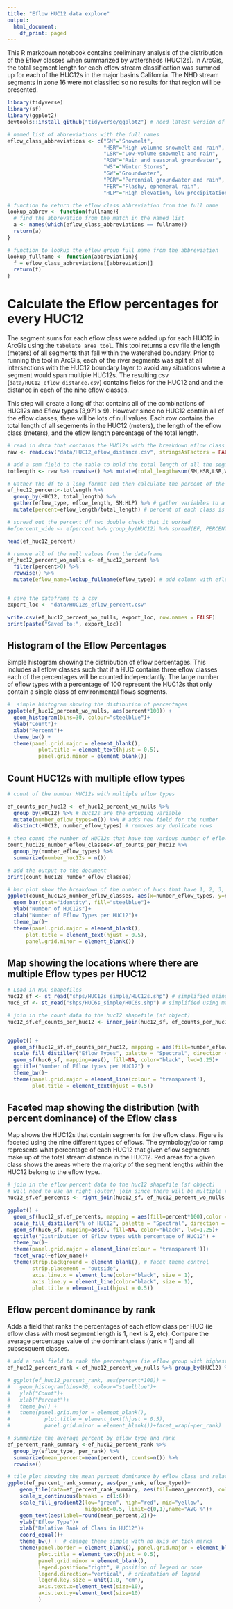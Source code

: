 ```yaml
---
title: "Eflow HUC12 data explore"
output:
  html_document:
    df_print: paged
---
```


This R markdown notebook contains preliminary analysis of the distribution of the Eflow classes when summarized by watersheds (HUC12s). In ArcGis, the total segment length for each eflow stream classification was summed up for each of the HUC12s in the major basins California. The NHD stream segments in zone 16 were not classifed so no results for that region will be presented.  



```r
library(tidyverse)
library(sf)
library(ggplot2)
devtools::install_github("tidyverse/ggplot2") # need latest version of ggplot2 in order to use geom_sf

```


```r

# named list of abbreviations with the full names
eflow_class_abbreviations <- c("SM"="Snowmelt", 
                               "HSR"="High-volumne snowmelt and rain",
                               "LSR"="Low-volume snowmelt and rain", 
                               "RGW"="Rain and seasonal groundwater", 
                               "WS"="Winter Storms", 
                               "GW"="Groundwater", 
                               "PGR"="Perennial groundwater and rain", 
                               "FER"="Flashy, ephemeral rain", 
                               "HLP"="High elevation, low precipitation")

# function to return the eflow class abbreviation from the full name 
lookup_abbrev <- function(fullname){
  # find the abbrevation from the match in the named list
  a <- names(which(eflow_class_abbreviations == fullname))
  return(a)
}

# function to lookup the eflow group full name from the abbreviation
lookup_fullname <- function(abbreviation){
  f = eflow_class_abbreviations[[abbreviation]]
  return(f)
}

```


# Calculate the Eflow percentages for every HUC12

The segment sums for each eflow class were added up for each HUC12 in ArcGis using the `tabulate area tool`. This tool returns a csv file the length (meters) of all segments that fall within the watershed boundary. Prior to running the tool in ArcGis, each of the river segments was split at all intersections with the HUC12 boundary layer to avoid any situations where a segment would span multiple HUC12s. The resulting csv (`data/HUC12_eflow_distance.csv`) contains fields for the HUC12 and and the distance in each of the nine eflow classes. 

This step will create a long df that contains all of the combinations of HUC12s and Eflow types (3,971 x 9). However since no HUC12 contain all of the eflow classes, there will be lots of null values. Each row contains the total length of all segements in the HUC12 (meters), the length of the eflow class (meters), and the eflow length percentage of the total length.


```r
# read in data that contains the HUC12s with the breakdown eflow class segment totals
raw <- read.csv("data/HUC12_eflow_distance.csv", stringsAsFactors = FALSE)

# add a sum field to the table to hold the total length of all the segments in the HUC12
totlength <- raw %>% rowwise() %>% mutate(total_length=sum(SM,HSR,LSR,WS,GW,PGR,FER,RGW,HLP, na.rm = TRUE))

# Gather the df to a long format and then calculate the percent of the total_length
ef_huc12_percent<-totlength %>% 
  group_by(HUC12, total_length) %>% 
  gather(eflow_type, eflow_length, SM:HLP) %>% # gather variables to a long df to allow for a single operation to calculate percent
  mutate(percent=eflow_length/total_length) # percent of each class is the length of segments in class divided by total length of all segements in HUC

# spread out the percent df two double check that it worked
#efpercent_wide <- efpercent %>% group_by(HUC12) %>% spread(EF, PERCENT)

head(ef_huc12_percent)

# remove all of the null values from the dataframe
ef_huc12_percent_wo_nulls <- ef_huc12_percent %>% 
  filter(percent>0) %>% 
  rowwise() %>%
  mutate(eflow_name=lookup_fullname(eflow_type)) # add column with eflow class full name


# save the dataframe to a csv
export_loc <- "data/HUC12s_eflow_percent.csv"

write.csv(ef_huc12_percent_wo_nulls, export_loc, row.names = FALSE)
print(paste("Saved to:", export_loc))
```

## Histogram of the Eflow Percentages

Simple histogram showing the distribution of eflow percentages. This includes all eflow classes such that if a HUC contains three eflow classes each of the percentages will be counted independantly. The large number of eflow types with a percentage of 100 represent the HUC12s that only contain a single class of environmental flows segments. 

```r
#  simple histogram showing the distibution of percentages
ggplot(ef_huc12_percent_wo_nulls, aes(percent*100)) +
  geom_histogram(bins=30, colour="steelblue")+
  ylab("Count")+
  xlab("Percent")+
  theme_bw() + 
  theme(panel.grid.major = element_blank(),
          plot.title = element_text(hjust = 0.5),
          panel.grid.minor = element_blank())
```


## Count HUC12s with multiple eflow types

```r
# count of the number HUC12s with multiple eflow types

ef_counts_per_huc12 <- ef_huc12_percent_wo_nulls %>% 
  group_by(HUC12) %>% # huc12s are the grouping variable
  mutate(number_eflow_types=n()) %>% # adds new field for the number 
  distinct(HUC12, number_eflow_types) # removes any duplicate rows

# then count the number of HUC12s that have the various number of eflows types
count_huc12s_number_eflow_classes<-ef_counts_per_huc12 %>% 
  group_by(number_eflow_types) %>% 
  summarize(number_huc12s = n())

# add the output to the document
print(count_huc12s_number_eflow_classes)

# bar plot show the breakdown of the number of hucs that have 1, 2, 3, etc eflow types
ggplot(count_huc12s_number_eflow_classes, aes(x=number_eflow_types, y=number_huc12s))+
  geom_bar(stat="identity", fill="steelblue")+
  ylab("Number of HUC12s")+
  xlab("Number of Eflow Types per HUC12")+
  theme_bw()+
  theme(panel.grid.major = element_blank(),
      plot.title = element_text(hjust = 0.5),
      panel.grid.minor = element_blank())

```


## Map showing the locations where there are multiple Eflow types per HUC12

```r
# Load in HUC shapefiles
huc12_sf <- st_read("shps/HUC12s_simple/HUC12s.shp") # simplified using mapshaper.com
huc6_sf <- st_read("shps/HUC6s_simple/HUC6s.shp") # simplified using mapshaper.com
```



```r
# join in the count data to the huc12 shapefile (sf object)
huc12_sf.ef_counts_per_huc12 <- inner_join(huc12_sf, ef_counts_per_huc12, by=c("HUC_12"="HUC12"))


ggplot() + 
  geom_sf(huc12_sf.ef_counts_per_huc12, mapping = aes(fill=number_eflow_types),color = NA, lwd = 5)+
  scale_fill_distiller("Eflow Types", palette = "Spectral", direction = -1) +
  geom_sf(huc6_sf, mapping=aes(), fill=NA, color="black", lwd=1.25)+
  ggtitle("Number of Eflow types per HUC12") +
  theme_bw()+
  theme(panel.grid.major = element_line(colour = 'transparent'),
        plot.title = element_text(hjust = 0.5))

```


## Faceted map showing the distribution (with percent dominance) of the Eflow class 

Map shows the HUC12s that contain segments for the eflow class. Figure is faceted using the nine different types of eflows. The symbology/color ramp represents what percentage of each HUC12 that given eflow segments make up of the total stream distance in the HUC12. Red areas for a given class shows the areas where the majority of the segment lengths within the HUC12 belong to the eflow type..

```r

# join in the eflow percent data to the huc12 shapefile (sf object)
# will need to use an right (outer) join since there will be multiple rows for each HUC12
huc12_sf.ef_percents <- right_join(huc12_sf, ef_huc12_percent_wo_nulls, by=c("HUC_12"="HUC12")) 

ggplot() + 
  geom_sf(huc12_sf.ef_percents, mapping = aes(fill=percent*100),color = NA, lwd = 5)+
  scale_fill_distiller("% of HUC12", palette = "Spectral", direction = -1) +
  geom_sf(huc6_sf, mapping=aes(), fill=NA, color="black", lwd=1.25)+
  ggtitle("Distribution of Eflow types with percentage of HUC12") +
  theme_bw()+
  theme(panel.grid.major = element_line(colour = 'transparent'))+
  facet_wrap(~eflow_name)+
  theme(strip.background = element_blank(), # facet theme control
        strip.placement = "outside", 
        axis.line.x = element_line(color="black", size = 1),
        axis.line.y = element_line(color="black", size = 1),
        plot.title = element_text(hjust = 0.5))


```



## Eflow percent dominance by rank

Adds a field that ranks the percentages of each eflow class per HUC (ie eflow class with most segment length is 1, next is 2, etc). Compare the average percentage value of the dominant class (rank = 1) and all subsesquent classes.


```r
# add a rank field to rank the percentages (ie eflow group with highest % is 1, next highest is 2, etc)
ef_huc12_percent_rank <-ef_huc12_percent_wo_nulls %>% group_by(HUC12) %>% mutate(per_rank=rank(-percent))

# ggplot(ef_huc12_percent_rank, aes(percent*100)) +
#   geom_histogram(bins=30, colour="steelblue")+
#   ylab("Count")+
#   xlab("Percent")+
#   theme_bw() + 
#   theme(panel.grid.major = element_blank(),
#           plot.title = element_text(hjust = 0.5),
#           panel.grid.minor = element_blank())+facet_wrap(~per_rank)

# summarize the average percent by eflow type and rank
ef_percent_rank_summary <-ef_huc12_percent_rank %>% 
  group_by(eflow_type, per_rank) %>% 
  summarize(mean_percent=mean(percent), counts=n()) %>% 
  rowwise() 

# tile plot showing the mean percent dominance by eflow class and relative rank 
ggplot(ef_percent_rank_summary, aes(per_rank, eflow_type))+
    geom_tile(data=ef_percent_rank_summary, aes(fill=mean_percent), color="white")+
    scale_x_continuous(breaks = c(1:6))+
    scale_fill_gradient2(low="green", high="red", mid="yellow", 
                         midpoint=0.5, limit=c(0,1),name="AVG %")+
    geom_text(aes(label=round(mean_percent,2)))+
    ylab("Eflow Type")+
    xlab("Relative Rank of Class in HUC12")+
    coord_equal()+
    theme_bw() +  # change theme simple with no axis or tick marks
    theme(panel.border = element_blank(), panel.grid.major = element_blank(),
          plot.title = element_text(hjust = 0.5),
          panel.grid.minor = element_blank(),
          legend.position="right", # position of legend or none
          legend.direction="vertical", # orientation of legend
          legend.key.size = unit(1.0, "cm"),
          axis.text.x=element_text(size=10),
          axis.text.y=element_text(size=10)
          )
```

